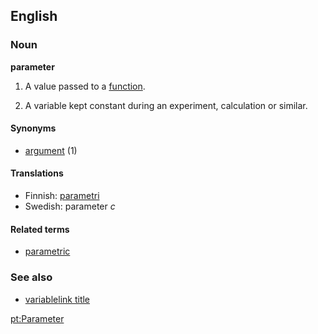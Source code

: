 ==English==

===Noun===
'''parameter'''

# {{complang}} A value passed to a [[function]].
# {{cattag2|mathematics|physics}} A variable kept constant during an experiment, calculation or similar.

====Synonyms====
*[[argument]] (1)

====Translations====

*Finnish: [[parametri]]
*Swedish: parameter ''c''

====Related terms====
*[[parametric]]

===See also===
*[[variable]][http://www.odaca.cjb.com link title]
[[pt:Parameter]]